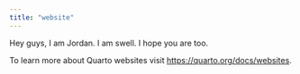 ```yaml
---
title: "website"
---
```


Hey guys, I am Jordan. I am swell. I hope you are too.

To learn more about Quarto websites visit <https://quarto.org/docs/websites>.
